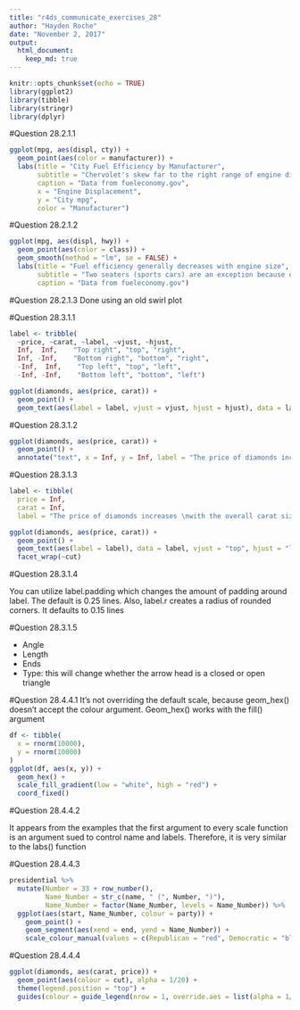 ---
title: "r4ds_communicate_exercises_28"
author: "Hayden Roche"
date: "November 2, 2017"
output: 
  html_document:
    keep_md: true
---

```{r setup, include=FALSE}
knitr::opts_chunk$set(echo = TRUE)
library(ggplot2)
library(tibble)
library(stringr)
library(dplyr)
```

#Question 28.2.1.1

```{r}
ggplot(mpg, aes(displ, cty)) + 
  geom_point(aes(color = manufacturer)) +
  labs(title = "City Fuel Efficiency by Manufacturer",
       subtitle = "Chervolet's skew far to the right range of engine displacement",
       caption = "Data from fueleconomy.gov",
       x = "Engine Displacement",
       y = "City mpg",
       color = "Manufacturer")
```

#Question 28.2.1.2

```{r}
ggplot(mpg, aes(displ, hwy)) +
  geom_point(aes(color = class)) +
  geom_smooth(method = "lm", se = FALSE) +
  labs(title = "Fuel efficiency generally decreases with engine size",
       subtitle = "Two seaters (sports cars) are an exception because of their light weight",
       caption = "Data from fueleconomy.gov")
```

#Question 28.2.1.3
Done using an old swirl plot 


#Question 28.3.1.1

```{r}
label <- tribble(
  ~price, ~carat, ~label, ~vjust, ~hjust,
  Inf,  Inf,    "Top right", "top", "right",
  Inf, -Inf,    "Bottom right", "bottom", "right",
  -Inf,  Inf,    "Top left", "top", "left",
  -Inf, -Inf,    "Bottom left", "bottom", "left")

ggplot(diamonds, aes(price, carat)) +
  geom_point() +
  geom_text(aes(label = label, vjust = vjust, hjust = hjust), data = label)
```

#Question 28.3.1.2

```{r}
ggplot(diamonds, aes(price, carat)) +
  geom_point() +
  annotate("text", x = Inf, y = Inf, label = "The price of diamonds increases \nwith the overall carat size", vjust = "top", hjust = "right")

```

#Question 28.3.1.3

```{r}
label <- tibble(
  price = Inf,
  carat = Inf,
  label = "The price of diamonds increases \nwith the overall carat size")

ggplot(diamonds, aes(price, carat)) +
  geom_point() +
  geom_text(aes(label = label), data = label, vjust = "top", hjust = "left") +
  facet_wrap(~cut)
```

#Question 28.3.1.4

You can utilize label.padding which changes the amount of padding around label. The default is 0.25 lines. Also, label.r creates a radius of rounded corners. It defaults to 0.15 lines

#Question 28.3.1.5

 - Angle
 - Length
 - Ends
 - Type: this will change whether the arrow head is a closed or open triangle
 
#Question 28.4.4.1
It's not overriding the default scale, because geom_hex() doesn't accept the colour argument. Geom_hex() works with the fill() argument 

```{r}
df <- tibble(
  x = rnorm(10000),
  y = rnorm(10000)
)
ggplot(df, aes(x, y)) +
  geom_hex() +
  scale_fill_gradient(low = "white", high = "red") +
  coord_fixed()
```

#Question 28.4.4.2

It appears from the examples that the first argument to every scale function is an argument sued to control name and labels. Therefore, it is very similar to the labs() function

#Question 28.4.4.3

```{r}
presidential %>%
  mutate(Number = 33 + row_number(),
         Name_Number = str_c(name, " (", Number, ")"),
         Name_Number = factor(Name_Number, levels = Name_Number)) %>%
  ggplot(aes(start, Name_Number, colour = party)) +
    geom_point() +
    geom_segment(aes(xend = end, yend = Name_Number)) +
    scale_colour_manual(values = c(Republican = "red", Democratic = "blue")) 
```

#Question 28.4.4.4

```{r}
ggplot(diamonds, aes(carat, price)) +
  geom_point(aes(colour = cut), alpha = 1/20) +
  theme(legend.position = "top") +
  guides(colour = guide_legend(nrow = 1, override.aes = list(alpha = 1/2)))
```



